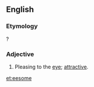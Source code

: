 ==English==

===Etymology===
{{suffix|en|ee|some}}?

===Adjective===
{{en-adj}}

# {{lb|en|obsolete}} Pleasing to the [[eye]]; [[attractive]].

[[et:eesome]]